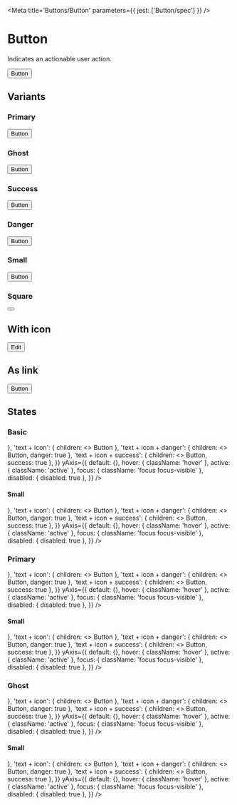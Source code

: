 

<Meta title='Buttons/Button' parameters={{ jest: ['Button/spec'] }} />

# Button

Indicates an actionable user action.

<Canvas>
  <Story name='Default'>
    <Button onClick={action('click')}>Button</Button>
  </Story>
</Canvas>

<ArgsTable of={Button} />

## Variants

### Primary

<Canvas>
  <Story name='Primary'>
    <Button primary>Button</Button>
  </Story>
</Canvas>

### Ghost

<Canvas>
  <Story name='Ghost'>
    <Button ghost>Button</Button>
  </Story>
</Canvas>

### Success

<Canvas>
  <Story name='Success'>
    <Button success>Button</Button>
  </Story>
</Canvas>

### Danger

<Canvas>
  <Story name='Danger'>
    <Button danger>Button</Button>
  </Story>
</Canvas>

### Small

<Canvas>
  <Story name='Small'>
    <Button small>Button</Button>
  </Story>
</Canvas>

### Square

<Canvas>
  <Story name='Square'>
    <Button square>
      <Icon name='plus' size='x20' />
    </Button>
  </Story>
</Canvas>

## With icon

<Canvas>
  <Story name='With Icon'>
    <Button>
      <Icon name='edit' size='x16' /> Edit
    </Button>
  </Story>
</Canvas>

## As link

<Canvas>
  <Story name='As Link'>
    <Button is='a' href='https://rocket.chat' external>Button</Button>
  </Story>
</Canvas>

## States

### Basic

<Story name='States'>
  <PropsVariationSection
    component={Button}
    common={{ onClick: action('click') }}
    xAxis={{
      text: { children: 'Button' },
      'square + icon': { square: true, children: <Icon name='circled-arrow-down' size='x20' /> },
      'text + icon': { children: <><Icon name='circled-arrow-down' size='x16' /> Button</> },
      'text + icon + danger': { children: <><Icon name='circled-arrow-down' size='x16' /> Button</>, danger: true },
      'text + icon + success': { children: <><Icon name='circled-arrow-down' size='x12' /> Button</>, success: true },
    }}
    yAxis={{
      default: {},
      hover: { className: 'hover' },
      active: { className: 'active' },
      focus: { className: 'focus focus-visible' },
      disabled: { disabled: true },
    }}
  />
</Story>

#### Small

<Story name='States of Small Variant'>
  <PropsVariationSection
    component={Button}
    common={{ small: true, onClick: action('click') }}
    xAxis={{
      text: { children: 'Button' },
      'square + icon': { square: true, children: <Icon name='circled-arrow-down' size='x16' /> },
      'text + icon': { children: <><Icon name='circled-arrow-down' size='x12' /> Button</> },
      'text + icon + danger': { children: <><Icon name='circled-arrow-down' size='x12' /> Button</>, danger: true },
      'text + icon + success': { children: <><Icon name='circled-arrow-down' size='x12' /> Button</>, success: true },
    }}
    yAxis={{
      default: {},
      hover: { className: 'hover' },
      active: { className: 'active' },
      focus: { className: 'focus focus-visible' },
      disabled: { disabled: true },
    }}
  />
</Story>

### Primary

<Story name='States Of Primary Variant'>
  <PropsVariationSection
    component={Button}
    common={{ primary: true, onClick: action('click') }}
    xAxis={{
      text: { children: 'Button' },
      'square + icon': { square: true, children: <Icon name='circled-arrow-down' size='x20' /> },
      'text + icon': { children: <><Icon name='circled-arrow-down' size='x16' /> Button</> },
      'text + icon + danger': { children: <><Icon name='circled-arrow-down' size='x16' /> Button</>, danger: true },
      'text + icon + success': { children: <><Icon name='circled-arrow-down' size='x12' /> Button</>, success: true },
    }}
    yAxis={{
      default: {},
      hover: { className: 'hover' },
      active: { className: 'active' },
      focus: { className: 'focus focus-visible' },
      disabled: { disabled: true },
    }}
  />
</Story>

#### Small

<Story name='States Of Primary Small Variant'>
  <PropsVariationSection
    component={Button}
    common={{ primary: true, small: true, onClick: action('click') }}
    xAxis={{
      text: { children: 'Button' },
      'square + icon': { square: true, children: <Icon name='circled-arrow-down' size='x16' /> },
      'text + icon': { children: <><Icon name='circled-arrow-down' size='x12' /> Button</> },
      'text + icon + danger': { children: <><Icon name='circled-arrow-down' size='x12' /> Button</>, danger: true },
      'text + icon + success': { children: <><Icon name='circled-arrow-down' size='x12' /> Button</>, success: true },
    }}
    yAxis={{
      default: {},
      hover: { className: 'hover' },
      active: { className: 'active' },
      focus: { className: 'focus focus-visible' },
      disabled: { disabled: true },
    }}
  />
</Story>

### Ghost

<Story name='States Of Ghost Variant'>
  <PropsVariationSection
    component={Button}
    common={{ ghost: true, onClick: action('click') }}
    xAxis={{
      text: { children: 'Button' },
      'square + icon': { square: true, children: <Icon name='circled-arrow-down' size='x20' /> },
      'text + icon': { children: <><Icon name='circled-arrow-down' size='x16' /> Button</> },
      'text + icon + danger': { children: <><Icon name='circled-arrow-down' size='x16' /> Button</>, danger: true },
      'text + icon + success': { children: <><Icon name='circled-arrow-down' size='x12' /> Button</>, success: true },
    }}
    yAxis={{
      default: {},
      hover: { className: 'hover' },
      active: { className: 'active' },
      focus: { className: 'focus focus-visible' },
      disabled: { disabled: true },
    }}
  />
</Story>

#### Small

<Story name='States Of Ghost Small Variant'>
  <PropsVariationSection
    component={Button}
    common={{ ghost: true, small: true, onClick: action('click') }}
    xAxis={{
      text: { children: 'Button' },
      'square + icon': { square: true, children: <Icon name='circled-arrow-down' size='x16' /> },
      'text + icon': { children: <><Icon name='circled-arrow-down' size='x12' /> Button</> },
      'text + icon + danger': { children: <><Icon name='circled-arrow-down' size='x12' /> Button</>, danger: true },
      'text + icon + success': { children: <><Icon name='circled-arrow-down' size='x12' /> Button</>, success: true },
    }}
    yAxis={{
      default: {},
      hover: { className: 'hover' },
      active: { className: 'active' },
      focus: { className: 'focus focus-visible' },
      disabled: { disabled: true },
    }}
  />
</Story>
